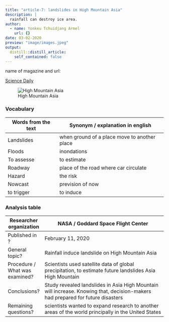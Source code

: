 ```yaml
---
title: "article-7: landslides in High Mountain Asia"
description: |
  rainfall can destroy ice area.
author:
  - name: Yonkeu Tchuidjang Armel
    url: {}
date: 03-02-2020
preview: "image/images.jpeg"
output:
  distill::distill_article:
    self_contained: false
---
```


name of magazine and url:

[Science Daily](https://www.sciencedaily.com/releases/2020/02/200211121512.htm)

![High Mountain Asia](image/images.jpeg)


### Vocabulary

| Words from the text | Synonym / explanation in english             |
| ------------------- | -------------------------------------------- |
| Landslides          | when ground of a place move to another place |
| Floods              | inondations                                  |
| To assesse          | to estimate                                  |
| Roadway             | place of the road where car circulate        |
| Hazard              | the risk                                     |
| Nowcast             | prevision of now                             |
| to trigger          | to induce                                    |


### Analysis table


| Researcher organization        | NASA / Goddard Space Flight Center                                                                                              |
| ------------------------------ | ------------------------------------------------------------------------------------------------------------------------------- |
| Published in ?                 | February 11, 2020                                                                                                               |
| General topic?                 | Rainfall induce landslide on High Mountain Asia                                                                                 |
| Procedure / What was examined? | Scientists used satellite data of global precipitation, to estimate future landslides Asia High Mountain                        |
| Conclusions?                   | Study revealed landslides in Asia High Mountain will increase. Knowing that, decision-makers had prepared for future disasters  |
| Remaining questions?           | scientists wanted to expand research  to another areas of the world principally in the United States                            |

